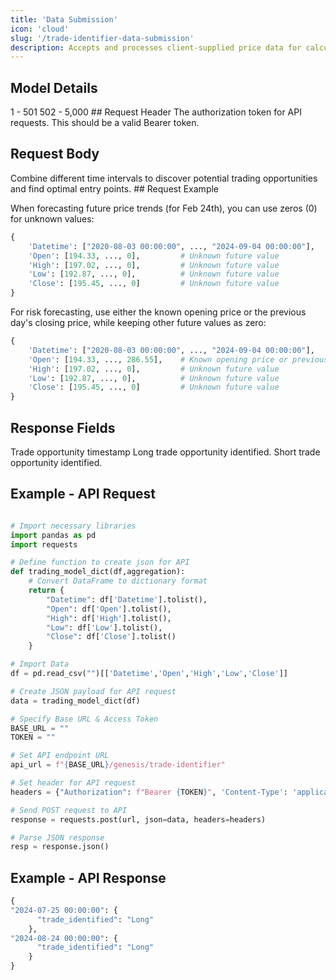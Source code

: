 ```yaml
---
title: 'Data Submission'
icon: 'cloud'
slug: '/trade-identifier-data-submission'
description: Accepts and processes client-supplied price data for calculations and analysis.
---
```

## Model Details 
<CardGroup cols={2}>
  <Card title="Mandatory Time Periods">
    1 - 501
  </Card>
  <Card title="Optional Time Periods">
    502 - 5,000
  </Card>
</CardGroup>
## Request Header 
<ParamField header="Authorization" type="string" required>
  The authorization token for API requests. This should be a valid Bearer token.
   </ParamField>
   
## Request Body 
<ParamField body="Datetime" type="list" required>
</ParamField>
<ParamField body="Open" type="list" required>
</ParamField>
<ParamField body="High" type="list" required>
</ParamField>
<ParamField body="Low" type="list" required>
</ParamField>
<ParamField body="Close" type="list" required>
</ParamField>
<Tip>Combine different time intervals to discover potential trading opportunities and find optimal entry points.</Tip>
## Request Example


When forecasting future price trends (for Feb 24th), you can use zeros (0) for unknown values:

```python
{
    'Datetime': ["2020-08-03 00:00:00", ..., "2024-09-04 00:00:00"],
    'Open': [194.33, ..., 0],         # Unknown future value
    'High': [197.02, ..., 0],         # Unknown future value
    'Low': [192.87, ..., 0],          # Unknown future value
    'Close': [195.45, ..., 0]         # Unknown future value
}
```


For risk forecasting, use either the known opening price or the previous day's closing price, while keeping other future values as zero:

```python
{
    'Datetime': ["2020-08-03 00:00:00", ..., "2024-09-04 00:00:00"],
    'Open': [194.33, ..., 286.55],    # Known opening price or previous close
    'High': [197.02, ..., 0],         # Unknown future value
    'Low': [192.87, ..., 0],          # Unknown future value
    'Close': [195.45, ..., 0]         # Unknown future value
}
```
## Response Fields
<ResponseField name="datetime" type="string">
  Trade opportunity timestamp 
</ResponseField>
<ResponseField name="trade_identified" type="string">
  <Expandable title="Options">
    <ResponseField name="Long" type="string">
      Long trade opportunity identified.
    </ResponseField>
    <ResponseField name="Short" type="string">
      Short trade opportunity identified.
    </ResponseField>
  </Expandable>   
</ResponseField>

## Example - API Request
```python

# Import necessary libraries
import pandas as pd
import requests

# Define function to create json for API 
def trading_model_dict(df,aggregation):
    # Convert DataFrame to dictionary format
    return {
        "Datetime": df['Datetime'].tolist(),
        "Open": df['Open'].tolist(),
        "High": df['High'].tolist(),
        "Low": df['Low'].tolist(),
        "Close": df['Close'].tolist()
    }

# Import Data
df = pd.read_csv("")[['Datetime','Open','High','Low','Close']]

# Create JSON payload for API request
data = trading_model_dict(df)

# Specify Base URL & Access Token
BASE_URL = ""
TOKEN = ""

# Set API endpoint URL
api_url = f"{BASE_URL}/genesis/trade-identifier"

# Set header for API request
headers = {"Authorization": f"Bearer {TOKEN}", 'Content-Type': 'application/json'}

# Send POST request to API
response = requests.post(url, json=data, headers=headers)

# Parse JSON response
resp = response.json()
```

## Example - API Response
```python
{
"2024-07-25 00:00:00": {
      "trade_identified": "Long"
    },
"2024-08-24 00:00:00": {
      "trade_identified": "Long"
    }
}
```